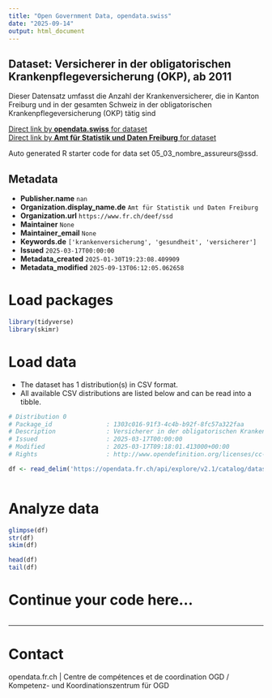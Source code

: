 ```yaml
---
title: "Open Government Data, opendata.swiss"
date: "2025-09-14"
output: html_document
---
```


## Dataset: Versicherer in der obligatorischen Krankenpflegeversicherung (OKP), ab 2011

Dieser Datensatz umfasst die Anzahl der Krankenversicherer, die in Kanton Freiburg und in der gesamten Schweiz in der obligatorischen Krankenpflegeversicherung (OKP) tätig sind

[Direct link by **opendata.swiss** for dataset](https://opendata.swiss/de/dataset/versicherer-in-der-obligatorischen-krankenpflegeversicherung-okp-ab-2011)<br>
[Direct link by **Amt für Statistik und Daten Freiburg** for dataset](https://opendata.fr.ch/explore/dataset/05_03_nombre_assureurs/)

Auto generated R starter code for data set 05_03_nombre_assureurs@ssd.

## Metadata

- **Publisher.name** `nan`
- **Organization.display_name.de** `Amt für Statistik und Daten Freiburg`
- **Organization.url** `https://www.fr.ch/deef/ssd`
- **Maintainer** `None`
- **Maintainer_email** `None`
- **Keywords.de** `['krankenversicherung', 'gesundheit', 'versicherer']`
- **Issued** `2025-03-17T00:00:00`
- **Metadata_created** `2025-01-30T19:23:08.409909`
- **Metadata_modified** `2025-09-13T06:12:05.062658`


# Load packages

```r

library(tidyverse)
library(skimr)

```

# Load data

-   The dataset has 1 distribution(s) in CSV format.
-   All available CSV distributions are listed below and can be read into a tibble.

```r

# Distribution 0
# Package_id               : 1303c016-91f3-4c4b-b92f-8fc57a322faa
# Description              : Versicherer in der obligatorischen Krankenpflegeversicherung (OKP), ab 2011 (csv)
# Issued                   : 2025-03-17T00:00:00
# Modified                 : 2025-03-17T09:18:01.413000+00:00
# Rights                   : http://www.opendefinition.org/licenses/cc-by-sa

df <- read_delim('https://opendata.fr.ch/api/explore/v2.1/catalog/datasets/05_03_nombre_assureurs/exports/csv?use_labels=true')



```

# Analyze data

```r

glimpse(df)
str(df)
skim(df)

head(df)
tail(df)

```

# Continue your code here...

```r

```

------------------------------------------------------------------------

# Contact

opendata.fr.ch | Centre de compétences et de coordination OGD / Kompetenz- und Koordinationszentrum für OGD
